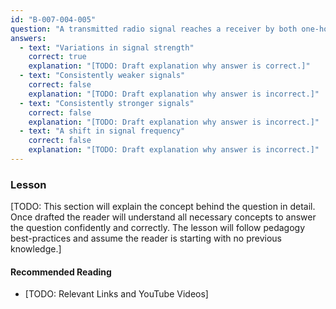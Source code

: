 ```yaml
---
id: "B-007-004-005"
question: "A transmitted radio signal reaches a receiver by both one-hop and two-hop skip paths. What can small changes in the ionosphere cause?"
answers:
  - text: "Variations in signal strength"
    correct: true
    explanation: "[TODO: Draft explanation why answer is correct.]"
  - text: "Consistently weaker signals"
    correct: false
    explanation: "[TODO: Draft explanation why answer is incorrect.]"
  - text: "Consistently stronger signals"
    correct: false
    explanation: "[TODO: Draft explanation why answer is incorrect.]"
  - text: "A shift in signal frequency"
    correct: false
    explanation: "[TODO: Draft explanation why answer is incorrect.]"
---
```


### Lesson

[TODO: This section will explain the concept behind the question in detail. Once drafted the reader will understand all necessary concepts to answer the question confidently and correctly. The lesson will follow pedagogy best-practices and assume the reader is starting with no previous knowledge.]

#### Recommended Reading

- [TODO: Relevant Links and YouTube Videos]
